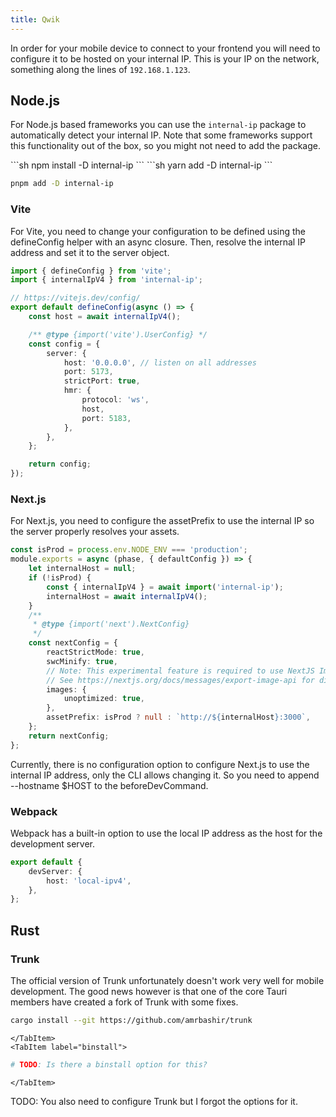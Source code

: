 ```yaml
---
title: Qwik
---
```



In order for your mobile device to connect to your frontend you will need
to configure it to be hosted on your internal IP. This is your IP on the network, something
along the lines of `192.168.1.123`.

## Node.js

For Node.js based frameworks you can use the `internal-ip` package to automatically detect
your internal IP. Note that some frameworks support this functionality out of the box, so you
might not need to add the package.

<Tabs>
<TabItem label="npm">
```sh
npm install -D internal-ip
```
</TabItem>
<TabItem label="yarn">
```sh
yarn add -D internal-ip
```
</TabItem>
<TabItem label="pnpm">

```sh
pnpm add -D internal-ip
```

</TabItem>
</Tabs>

### Vite

For Vite, you need to change your configuration to be defined using the defineConfig helper with an async closure. Then, resolve the internal IP address and set it to the server object.

```ts
import { defineConfig } from 'vite';
import { internalIpV4 } from 'internal-ip';

// https://vitejs.dev/config/
export default defineConfig(async () => {
	const host = await internalIpV4();

	/** @type {import('vite').UserConfig} */
	const config = {
		server: {
			host: '0.0.0.0', // listen on all addresses
			port: 5173,
			strictPort: true,
			hmr: {
				protocol: 'ws',
				host,
				port: 5183,
			},
		},
	};

	return config;
});
```

### Next.js

For Next.js, you need to configure the assetPrefix to use the internal IP so the server properly resolves your assets.

```ts
const isProd = process.env.NODE_ENV === 'production';
module.exports = async (phase, { defaultConfig }) => {
	let internalHost = null;
	if (!isProd) {
		const { internalIpV4 } = await import('internal-ip');
		internalHost = await internalIpV4();
	}
	/**
	 * @type {import('next').NextConfig}
	 */
	const nextConfig = {
		reactStrictMode: true,
		swcMinify: true,
		// Note: This experimental feature is required to use NextJS Image in SSG mode.
		// See https://nextjs.org/docs/messages/export-image-api for different workarounds.
		images: {
			unoptimized: true,
		},
		assetPrefix: isProd ? null : `http://${internalHost}:3000`,
	};
	return nextConfig;
};
```

Currently, there is no configuration option to configure Next.js to use the internal IP address, only the CLI allows changing it. So you need to append --hostname $HOST to the beforeDevCommand.

### Webpack

Webpack has a built-in option to use the local IP address as the host for the development server.

```ts
export default {
	devServer: {
		host: 'local-ipv4',
	},
};
```

## Rust

### Trunk

The official version of Trunk unfortunately doesn't work very well for mobile development.
The good news however is that one of the core Tauri members have created a fork of Trunk
with some fixes.

<Tabs>
	<TabItem label="cargo">

```sh
cargo install --git https://github.com/amrbashir/trunk
```

    </TabItem>
    <TabItem label="binstall">

```sh
# TODO: Is there a binstall option for this?
```

    </TabItem>

</Tabs>

TODO: You also need to configure Trunk but I forgot the options for it.
